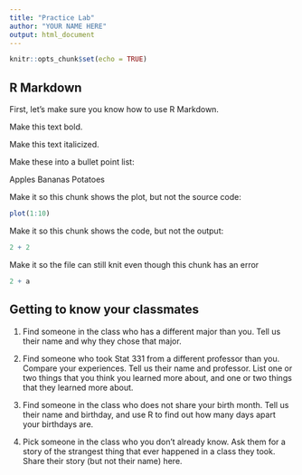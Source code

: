 ```yaml
---
title: "Practice Lab"
author: "YOUR NAME HERE"
output: html_document
---
```


```r
knitr::opts_chunk$set(echo = TRUE)
```

## R Markdown

First, let's make sure you know how to use R Markdown.

Make this text bold.

Make this text italicized.

Make these into a bullet point list:

Apples
Bananas
Potatoes

Make it so this chunk shows the plot, but not the source code:

```r
plot(1:10)
```

Make it so this chunk shows the code, but not the output:

```r
2 + 2
```

Make it so the file can still knit even though this chunk has an error

```r
2 + a
```

## Getting to know your classmates

1. Find someone in the class who has a different major than you.  Tell us their name and why they chose that major.

2. Find someone who took Stat 331 from a different professor than you.  Compare your experiences.  Tell us their name and professor.  List one or two things that you think you learned more about, and one or two things that they learned more about.

3. Find someone in the class who does not share your birth month.  Tell us their name and birthday, and use R to find out how many days apart your birthdays are.

4. Pick someone in the class who you don't already know.  Ask them for a story of the strangest thing that ever happened in a class they took.  Share their story (but not their name) here.





